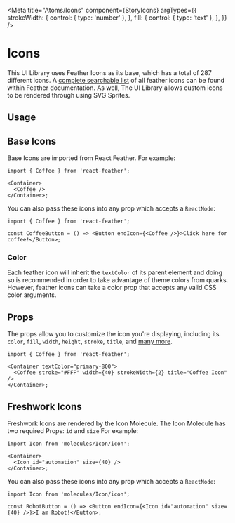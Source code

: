 

<Meta
  title="Atoms/Icons"
  component={StoryIcons}
  argTypes={{
    strokeWidth: {
      control: { type: 'number' },
    },
    fill: {
      control: { type: 'text' },
    },
  }}
/>

# Icons

This UI Library uses Feather Icons as its base, which has a total of 287 different icons. A
[complete searchable list](https://feathericons.com/) of all feather icons can be found within Feather documentation. As
well, The UI Library allows custom icons to be rendered through using SVG Sprites.

## Usage

## Base Icons

Base Icons are imported from React Feather. For example:

```tsx
import { Coffee } from 'react-feather';

<Container>
  <Coffee />
</Container>;
```

You can also pass these icons into any prop which accepts a `ReactNode`:

```tsx
import { Coffee } from 'react-feather';

const CoffeeButton = () => <Button endIcon={<Coffee />}>Click here for coffee!</Button>;
```

### Color

Each feather icon will inherit the `textColor` of its parent element and doing so is recommended in order to take
advantage of theme colors from quarks. However, feather icons can take a color prop that accepts any valid CSS color
arguments.

## Props

The props allow you to customize the icon you're displaying, including its `color`, `fill`, `width`, `height`, `stroke`,
`title`, and [many more](https://developer.mozilla.org/en-US/docs/Web/SVG/Attribute).

```tsx
import { Coffee } from 'react-feather';

<Container textColor="primary-800">
  <Coffee stroke="#FFF" width={40} strokeWidth={2} title="Coffee Icon" />
</Container>;
```

## Freshwork Icons

Freshwork Icons are rendered by the Icon Molecule. The Icon Molecule has two required Props: `id` and `size` For
example:

```tsx
import Icon from 'molecules/Icon/icon';

<Container>
  <Icon id="automation" size={40} />
</Container>;
```

You can also pass these icons into any prop which accepts a `ReactNode`:

```tsx
import Icon from 'molecules/Icon/icon';

const RobotButton = () => <Button endIcon={<Icon id="automation" size={40} />}>I am Robot!</Button>;
```

<Story name="Icons" story={Icons} />

<ArgsTable story="Icons" />
